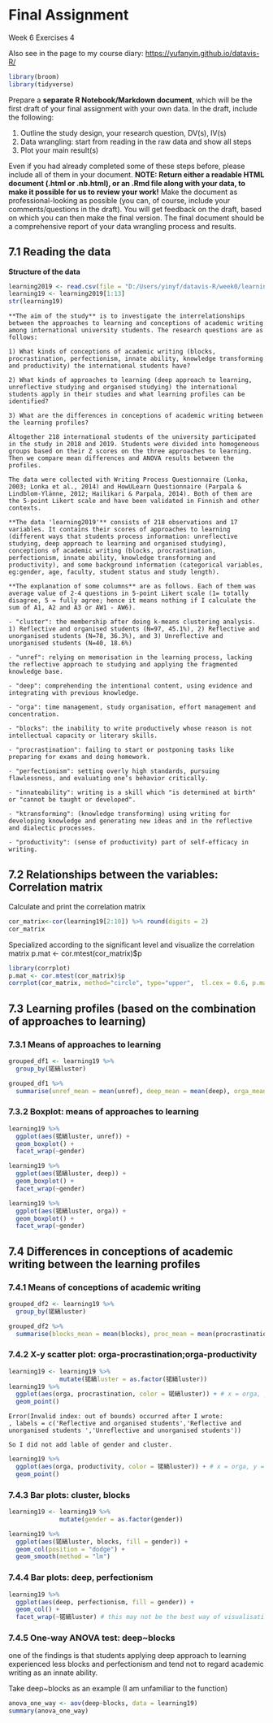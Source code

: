 # Final Assignment

Week 6 Exercises 4

Also see in the page to my course diary: <https://yufanyin.github.io/datavis-R/>

```{r include=F}
library(broom)
library(tidyverse)

```

Prepare a **separate R Notebook/Markdown document**, which will be the first draft of your final assignment with your own data. In the draft, include the following:  

1. Outline the study design, your research question, DV(s), IV(s)  
2. Data wrangling: start from reading in the raw data and show all steps  
3. Plot your main result(s)    

Even if you had already completed some of these steps before, please include all of them in your document. **NOTE: Return either a readable HTML document (.html or .nb.html), or an .Rmd file along with your data, to make it possible for us to review your work!** Make the document as professional-looking as possible (you can, of course, include your comments/questions in the draft). You will get feedback on the draft, based on which you can then make the final version. The final document should be a comprehensive report of your data wrangling process and results. 


## 7.1 Reading the data

**Structure of the data**

```{r, reading the data}
learning2019 <- read.csv(file = "D:/Users/yinyf/datavis-R/week0/learning2019_w4.csv", stringsAsFactors = TRUE) 
learning19 <- learning2019[1:13]
str(learning19)
```

```
**The aim of the study** is to investigate the interrelationships between the approaches to learning and conceptions of academic writing among international university students. The research questions are as follows:

1) What kinds of conceptions of academic writing (blocks, procrastination, perfectionism, innate ability, knowledge transforming and productivity) the international students have?

2) What kinds of approaches to learning (deep approach to learning, unreflective studying and organised studying) the international students apply in their studies and what learning profiles can be identified?

3) What are the differences in conceptions of academic writing between the learning profiles?

Altogether 218 international students of the university participated in the study in 2018 and 2019. Students were divided into homogeneous groups based on their Z scores on the three approaches to learning. Then we compare mean differences and ANOVA results between the profiles.

```

```
The data were collected with Writing Process Questionnaire (Lonka, 2003; Lonka et al., 2014) and HowULearn Questionnaire (Parpala & Lindblom-Ylänne, 2012; Hailikari & Parpala, 2014). Both of them are the 5-point Likert scale and have been validated in Finnish and other contexts. 

**The data 'learning2019'** consists of 218 observations and 17 variables. It contains their scores of approaches to learning (different ways that students process information: unreflective studying, deep approach to learning and organised studying), conceptions of academic writing (blocks, procrastination, perfectionism, innate ability, knowledge transforming and productivity), and some background information (categorical variables, eg:gender, age, faculty, student status and study length).

**The explanation of some columns** are as follows. Each of them was average value of 2-4 questions in 5-point Likert scale (1= totally disagree, 5 = fully agree; hence it means nothing if I calculate the sum of A1, A2 and A3 or AW1 - AW6).

- "cluster": the membership after doing k-means clustering analysis. 1) Reflective and organised students (N=97, 45.1%), 2) Reflective and unorganised students (N=78, 36.3%), and 3) Unreflective and unorganised students (N=40, 18.6%)

- "unref": relying on memorisation in the learning process, lacking the reflective approach to studying and applying the fragmented knowledge base.

- "deep": comprehending the intentional content, using evidence and integrating with previous knowledge.

- "orga": time management, study organisation, effort management and concentration.

- "blocks": the inability to write productively whose reason is not intellectual capacity or literary skills.

- "procrastination": failing to start or postponing tasks like preparing for exams and doing homework.

- "perfectionism": setting overly high standards, pursuing flawlessness, and evaluating one’s behavior critically.

- "innateability": writing is a skill which "is determined at birth" or "cannot be taught or developed".

- "ktransforming": (knowledge transforming) using writing for developing knowledge and generating new ideas and in the reflective and dialectic processes.

- "productivity": (sense of productivity) part of self-efficacy in writing.

```

## 7.2 Relationships between the variables: Correlation matrix

Calculate and print the correlation matrix
```{r}
cor_matrix<-cor(learning19[2:10]) %>% round(digits = 2)
cor_matrix
```

Specialized according to the significant level and visualize the correlation matrix
p.mat <- cor.mtest(cor_matrix)$p

```{r, message=FALSE}
library(corrplot)
p.mat <- cor.mtest(cor_matrix)$p
corrplot(cor_matrix, method="circle", type="upper",  tl.cex = 0.6, p.mat = p.mat, sig.level = 0.01, title="Correlations of learning19", mar=c(0,0,1,0))
```


## 7.3 Learning profiles (based on the combination of approaches to learning)

### 7.3.1 Means of approaches to learning

```{r, means of approaches to learning, message=FALSE}
grouped_df1 <- learning19 %>%
  group_by(锘縞luster)

grouped_df1 %>%
  summarise(unref_mean = mean(unref), deep_mean = mean(deep), orga_mean = mean(orga))

```

### 7.3.2 Boxplot: means of approaches to learning

```{r, message=FALSE, warning=FALSE}
learning19 %>%
  ggplot(aes(锘縞luster, unref)) + 
  geom_boxplot() +
  facet_wrap(~gender)

learning19 %>%
  ggplot(aes(锘縞luster, deep)) + 
  geom_boxplot() +
  facet_wrap(~gender)

learning19 %>%
  ggplot(aes(锘縞luster, orga)) + 
  geom_boxplot() +
  facet_wrap(~gender)

```

## 7.4 Differences in conceptions of academic writing between the learning profiles

### 7.4.1 Means of conceptions of academic writing

```{r, means of conceptions of academic writing, message=FALSE}
grouped_df2 <- learning19 %>%
  group_by(锘縞luster)

grouped_df2 %>%
  summarise(blocks_mean = mean(blocks), proc_mean = mean(procrastination), perf_mean = mean(perfectionism), inab_mean = mean(innateability), ktrans_mean = mean(ktransforming), produ_mean = mean(productivity))

```


### 7.4.2 X-y scatter plot: orga-procrastination;orga-productivity

```{r, x-y scatter plot 1, message=FALSE}
learning19 <- learning19 %>%
              mutate(锘縞luster = as.factor(锘縞luster)) 
learning19 %>%
  ggplot(aes(orga, procrastination, color = 锘縞luster)) + # x = orga, y = procrastination
  geom_point()

```
```
Error(Invalid index: out of bounds) occurred after I wrote: 
, labels = c('Reflective and organised students','Reflective and unorganised students ','Unreflective and unorganised students'))

So I did not add lable of gender and cluster.

```

```{r, x-y scatter plot 2, message=FALSE}
learning19 %>%
  ggplot(aes(orga, productivity, color = 锘縞luster)) + # x = orga, y = productivity
  geom_point()

```


### 7.4.3 Bar plots: cluster, blocks

```{r, message=FALSE}
learning19 <- learning19 %>%
              mutate(gender = as.factor(gender)) 

learning19 %>% 
  ggplot(aes(锘縞luster, blocks, fill = gender)) + 
  geom_col(position = "dodge") + 
  geom_smooth(method = "lm")

```

### 7.4.4 Bar plots: deep, perfectionism

```{r, message=FALSE}
learning19 %>%
  ggplot(aes(deep, perfectionism, fill = gender)) + 
  geom_col() +
  facet_wrap(~锘縞luster) # this may not be the best way of visualisation

```

### 7.4.5 One-way ANOVA test: deep~blocks

one of the findings is that students applying deep approach to learning experienced less blocks and perfectionism and tend not to regard academic writing as an innate ability.

Take deep~blocks as an example (I am unfamiliar to the function)

```{r}
anova_one_way <- aov(deep~blocks, data = learning19)
summary(anova_one_way)

```



